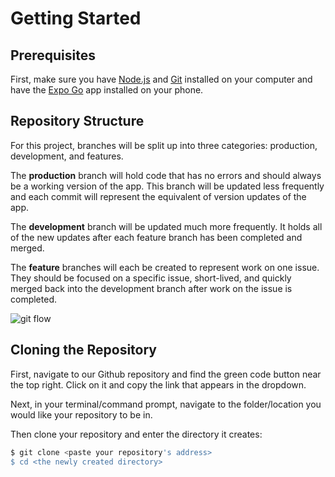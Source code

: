 # Getting Started

## Prerequisites

First, make sure you have [Node.js](https://nodejs.org/en/download) and
[Git](https://git-scm.com/downloads) installed on your computer and have the
[Expo Go](https://apps.apple.com/us/app/expo-go/id982107779) app installed on
your phone.

## Repository Structure

For this project, branches will be split up into three categories: production,
development, and features.

The **production** branch will hold code that has no errors and should always be
a working version of the app. This branch will be updated less frequently and
each commit will represent the equivalent of version updates of the app.

The **development** branch will be updated much more frequently. It holds all of
the new updates after each feature branch has been completed and merged.

The **feature** branches will each be created to represent work on one issue.
They should be focused on a specific issue, short-lived, and quickly merged back
into the development branch after work on the issue is completed.

![git flow](/git-workflow.png)

## Cloning the Repository

First, navigate to our Github repository and find the green code button near the
top right. Click on it and copy the link that appears in the dropdown.

Next, in your terminal/command prompt, navigate to the folder/location you would
like your repository to be in.

Then clone your repository and enter the directory it creates:

```bash
$ git clone <paste your repository's address>
$ cd <the newly created directory>
```
